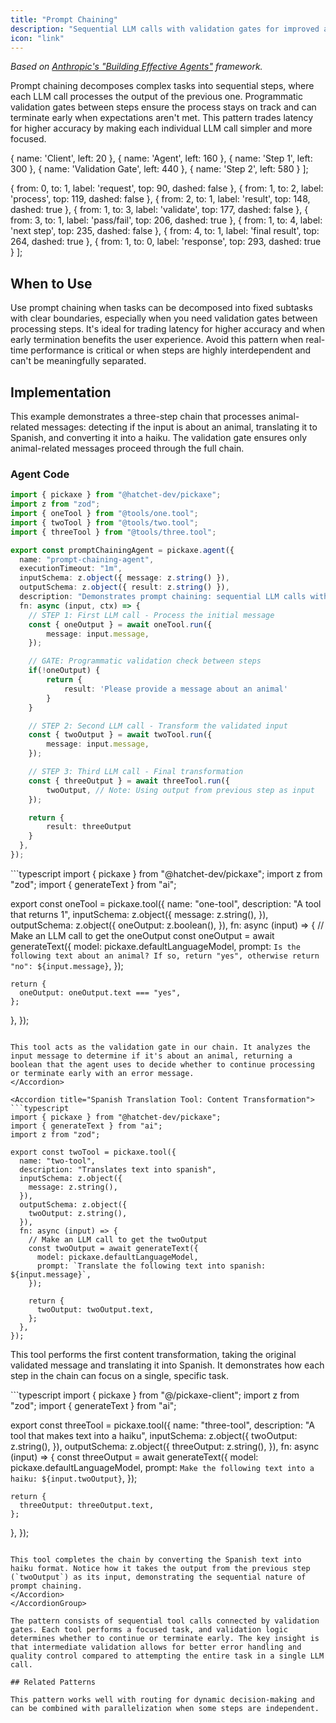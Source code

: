 ```yaml
---
title: "Prompt Chaining"
description: "Sequential LLM calls with validation gates for improved accuracy and control"
icon: "link"
---
```



*Based on [Anthropic's "Building Effective Agents"](https://www.anthropic.com/engineering/building-effective-agents) framework.*

Prompt chaining decomposes complex tasks into sequential steps, where each LLM call processes the output of the previous one. Programmatic validation gates between steps ensure the process stays on track and can terminate early when expectations aren't met. This pattern trades latency for higher accuracy by making each individual LLM call simpler and more focused.

  { name: 'Client', left: 20 },
  { name: 'Agent', left: 160 },
  { name: 'Step 1', left: 300 },
  { name: 'Validation Gate', left: 440 },
  { name: 'Step 2', left: 580 }
];

  { from: 0, to: 1, label: 'request', top: 90, dashed: false },
  { from: 1, to: 2, label: 'process', top: 119, dashed: false },
  { from: 2, to: 1, label: 'result', top: 148, dashed: true },
  { from: 1, to: 3, label: 'validate', top: 177, dashed: false },
  { from: 3, to: 1, label: 'pass/fail', top: 206, dashed: true },
  { from: 1, to: 4, label: 'next step', top: 235, dashed: false },
  { from: 4, to: 1, label: 'final result', top: 264, dashed: true },
  { from: 1, to: 0, label: 'response', top: 293, dashed: true }
];

<CallGraphSequence actors={promptChainingActors} messages={promptChainingMessages} height={320} />

## When to Use

Use prompt chaining when tasks can be decomposed into fixed subtasks with clear boundaries, especially when you need validation gates between processing steps. It's ideal for trading latency for higher accuracy and when early termination benefits the user experience. Avoid this pattern when real-time performance is critical or when steps are highly interdependent and can't be meaningfully separated.

## Implementation

This example demonstrates a three-step chain that processes animal-related messages: detecting if the input is about an animal, translating it to Spanish, and converting it into a haiku. The validation gate ensures only animal-related messages proceed through the full chain.

### Agent Code

```typescript
import { pickaxe } from "@hatchet-dev/pickaxe";
import z from "zod";
import { oneTool } from "@tools/one.tool";
import { twoTool } from "@tools/two.tool";
import { threeTool } from "@tools/three.tool";

export const promptChainingAgent = pickaxe.agent({
  name: "prompt-chaining-agent",
  executionTimeout: "1m",
  inputSchema: z.object({ message: z.string() }),
  outputSchema: z.object({ result: z.string() }),
  description: "Demonstrates prompt chaining: sequential LLM calls with validation gates",
  fn: async (input, ctx) => {
    // STEP 1: First LLM call - Process the initial message
    const { oneOutput } = await oneTool.run({
        message: input.message,
    });

    // GATE: Programmatic validation check between steps
    if(!oneOutput) {
        return {
            result: 'Please provide a message about an animal'
        }
    }

    // STEP 2: Second LLM call - Transform the validated input
    const { twoOutput } = await twoTool.run({
        message: input.message,
    });

    // STEP 3: Third LLM call - Final transformation
    const { threeOutput } = await threeTool.run({
        twoOutput, // Note: Using output from previous step as input
    });

    return {
        result: threeOutput
    }
  },
});
```

<AccordionGroup>
<Accordion title="Animal Detection Tool: Validation Gate">
```typescript
import { pickaxe } from "@hatchet-dev/pickaxe";
import z from "zod";
import { generateText } from "ai";

export const oneTool = pickaxe.tool({
  name: "one-tool",
  description: "A tool that returns 1",
  inputSchema: z.object({
    message: z.string(),
  }),
  outputSchema: z.object({
    oneOutput: z.boolean(),
  }),
  fn: async (input) => {
    // Make an LLM call to get the oneOutput
    const oneOutput = await generateText({
      model: pickaxe.defaultLanguageModel,
      prompt: `Is the following text about an animal? If so, return "yes", otherwise return "no": ${input.message}`,
    });

    return {
      oneOutput: oneOutput.text === "yes",
    };
  },
});
```

This tool acts as the validation gate in our chain. It analyzes the input message to determine if it's about an animal, returning a boolean that the agent uses to decide whether to continue processing or terminate early with an error message.
</Accordion>

<Accordion title="Spanish Translation Tool: Content Transformation">
```typescript
import { pickaxe } from "@hatchet-dev/pickaxe";
import { generateText } from "ai";
import z from "zod";

export const twoTool = pickaxe.tool({
  name: "two-tool",
  description: "Translates text into spanish",
  inputSchema: z.object({
    message: z.string(),
  }),
  outputSchema: z.object({
    twoOutput: z.string(),
  }),
  fn: async (input) => {
    // Make an LLM call to get the twoOutput
    const twoOutput = await generateText({
      model: pickaxe.defaultLanguageModel,
      prompt: `Translate the following text into spanish: ${input.message}`,
    });

    return {
      twoOutput: twoOutput.text,
    };
  },
});
```

This tool performs the first content transformation, taking the original validated message and translating it into Spanish. It demonstrates how each step in the chain can focus on a single, specific task.
</Accordion>

<Accordion title="Haiku Creation Tool: Final Processing">
```typescript
import { pickaxe } from "@/pickaxe-client";
import z from "zod";
import { generateText } from "ai";

export const threeTool = pickaxe.tool({
  name: "three-tool",
  description: "A tool that makes text into a haiku",
  inputSchema: z.object({
    twoOutput: z.string(),
  }),
  outputSchema: z.object({
    threeOutput: z.string(),
  }),
  fn: async (input) => {
    const threeOutput = await generateText({
      model: pickaxe.defaultLanguageModel,
      prompt: `Make the following text into a haiku: ${input.twoOutput}`,
    });

    return {
      threeOutput: threeOutput.text,
    };
  },
});
```

This tool completes the chain by converting the Spanish text into haiku format. Notice how it takes the output from the previous step (`twoOutput`) as its input, demonstrating the sequential nature of prompt chaining.
</Accordion>
</AccordionGroup>

The pattern consists of sequential tool calls connected by validation gates. Each tool performs a focused task, and validation logic determines whether to continue or terminate early. The key insight is that intermediate validation allows for better error handling and quality control compared to attempting the entire task in a single LLM call.

## Related Patterns

This pattern works well with routing for dynamic decision-making and can be combined with parallelization when some steps are independent.